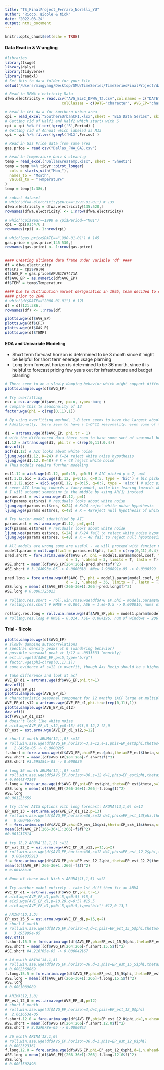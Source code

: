 ```yaml
---
title: "TS_FinalProject_Ferraro_Norelli_YU"
author: "Ricco, Nicole & Nick"
date: '2022-03-26'
output: html_document
---
```


```r
knitr::opts_chunk$set(echo = TRUE)
```

#### Data Read in & Wrangling

```r
#libraries
library(tswge)
library(dplyr)
library(tidyverse)
library(readxl)
# Set this to data folder for your file
setwd("/Users/mingyang/Desktop/SMU/TimeSeries/TimeSeriesFinalProject/data")

# Read in DFWA electricity Data
dfwa.electricity = read.csv("AVG_ELEC_DFWA_TX.csv",col.names = c("DATE", "AVG_EP"), 
                          colClasses = c(DATE="character", AVG_EP="character"))

# Read in CPI data for Southern Urban area
cpi = read_excel("SouthernUrbanCPI.xlsx",sheet = "BLS Data Series", skip = 11)
# Getting rid of Half1 and Half2 which starts with S
cpi = cpi %>% filter(!grepl('S',Period) )
# Getting rid of Annual which labeled as M13
cpi = cpi %>% filter(!grepl('M13',Period) )

# Read in Gas Price data from same area
gas.price = read.csv("Dallas_FWA_GAS.csv")

# Read in Temperature Data & cleaning
temp = read_excel("DallasAreaTemp.xlsx", sheet = "Sheet1")
temp = temp %>% tidyr::pivot_longer(
  cols = starts_with("Mon_"),
  names_to = "Month",
  values_to = "Temperature"
)
temp = temp[1:386,]

# subset dataset
# which(dfwa.electricity$DATE=="1990-01-01") # 135
dfwa.electricity = dfwa.electricity[135:520,]
rownames(dfwa.electricity) <- 1:nrow(dfwa.electricity)

# which(cpi$Year==1990 & cpi$Period=="M01")
cpi = cpi[91:476,]
rownames(cpi) <- 1:nrow(cpi)

# which(gas.price$DATE=="1990-01-01") # 145
gas.price = gas.price[145:530,]
rownames(gas.price) <- 1:nrow(gas.price)


#### Creating ultimate data frame under variable 'df' ####
df = dfwa.electricity
df$CPI = cpi$Value
df$GAS_P = gas.price$APUS37A7471A
df$AVG_EP = as.numeric(df$AVG_EP)
df$TEMP = temp$Temperature

#### Due to distribution market deregulation in 1995, team decided to cut the realization
#### prior to 2000
# which(df$DATE=="2000-01-01") # 121
df = df[121:386,]
rownames(df) <- 1:nrow(df)

plotts.wge(df$AVG_EP)
plotts.wge(df$CPI)
plotts.wge(df$GAS_P)
plotts.wge(df$TEMP)
```

#### EDA and Univariate Modeling
- Short term forecast horizon is determined to be 3 month since it might be helpful for short term enerage usage planning
- Long term forecast horizen is determined to be 36 month, since it is helpful to forecast pricing few years out for infrastructure and budget planning
```r
# There seem to be a slowly damping behavior which might support difference the data
plotts.sample.wge(df$AVG_EP)

# Try overfitting
est = est.ar.wge(df$AVG_EP, p=16, type='burg')
# compare this to seasonality of 12 
factor.wge(phi = c(rep(0,11),1))

# By using overfitting method, 1-B term seems to have the largest absolute reciprocal root which by itself supports differencing the data
# Additionally, there seem to have a 1-B^12 seasonality, even some of the factors such as 1+B at system frequency of -.5 and 1+1.73B+1B^2 at System frequency of 0.4167 are not as close to the unit circle. Although it might worth exploring s = 12 also

d1 = artrans.wge(df$AVG_EP, phi.tr = 1)
# with the differenced data there seem to have some sort of seasonal behavior at 12 left
d1.12 = artrans.wge(d1, phi.tr = c(rep(0,11),0.4))
dev.off()
acf(d1.12) # AIC looks about white noise
ljung.wge(d1.12, K=24) # K=24 reject white noise hypothesis
ljung.wge(d1.12, K=48) # K = 48 reject white noise 
# Thus models require further modeling

est1.12 = aic5.wge(d1.12, p=0:15, q=0:5) # AIC picked p = 7, q=4
est.1.12.bic = aic5.wge(d1.12, p=0:15, q=0:5, type = 'bic') # bic picked p=0, q=0
est.1.12.aicc = aic5.wge(d1.12, p=0:15, q=0:5, type = 'aicc') # aicc picked p=1, q=0
# seems AIC leaning towards a fancy model, while bic leaning towards white noise.
# I will attempt something in the middle by using AR(1) instead
params.est = est.arma.wge(d1.12, p=1)
acf(params.est$res) # residuals looks about white noise
ljung.wge(params.est$res, K=24) # K=24 reject white noise hypothesis
ljung.wge(params.est$res, K=48) # K = 48reject null hypothesis of white noise

# Try facier model identified by AIC
params.est = est.arma.wge(d1.12, p=7,q=4)
acf(params.est$res) # residuals looks about white noise
ljung.wge(params.est$res, K=24) # K=24 fail to reject white noise hypothesis
ljung.wge(params.est$res, K=48) # K = 48 fail to reject null hypothesis of white noise

# All models are wrong some are useful - we will proceed with fancier model for now
model1.param = mult.wge(fac1 = params.est$phi, fac2 = c(rep(0,11),0.4))
pred.short = fore.arima.wge(df$AVG_EP, phi = model1.param$model.coef, theta = params.est$theta,
                            d = 1, n.ahead = 3, limits = T, lastn = T)
ASE.short = mean((df$AVG_EP[264:266]-pred.short$f)^2)
ASE.short # 3.184093e-05 -> 0.0000318  #New 5.988891e-05 -> 0.0000599

pred.long = fore.arima.wge(df$AVG_EP, phi = model1.param$model.coef, theta = params.est$theta,
                            d = 1, n.ahead = 36, limits = T, lastn = T)
ASE.long = mean((df$AVG_EP[(266-36+1):266]-pred.long$f)^2)
ASE.long # 0.0001725023

# rolling.res.short = roll.win.rmse.wge(df$AVG_EP,phi = model1.param$model.coef, theta = params.est$theta, d = 1, horizon = 3 )
# rolling.res.short # RMSE = 0.004, ASE = 1.6e-0.5 -> 0.000016, nums of windows = 239

rolling.res.long = roll.win.rmse.wge(df$AVG_EP,phi = model1.param$model.coef, theta = params.est$theta, d = 1, horizon = 36)
# rolling.res.long # RMSE = 0.014, ASE= 0.000196, num of windows = 206

```

#### Trial - Nicole

```r
plotts.sample.wge(df$AVG_EP)
# slowly damping autocorrelations
# spectral density peaks at 0 (wandering behavior)
# possible seasonal peak at 1/12 = .0833333 (monthly)
# est.ar.wge(df$AVG_EP,p=15,type="burg")
# factor.wge(phi=c(rep(0,11),1))
# some evidence of s=12 in overfit, though Abs Recip should be a higher

# take difference and look at acf
AVE_EP_d1 = artrans.wge(df$AVG_EP,phi.tr=1)
dev.off()
acf(AVE_EP_d1)
plotts.sample.wge(AVE_EP_d1)
# characteristic seasonal component for 12 months (ACF large at multiples of 12)
AVE_EP_d1_s12 = artrans.wge(AVE_EP_d1,phi.tr=c(rep(0,11),1))
plotts.sample.wge(AVE_EP_d1_s12)
dev.off()
acf(AVE_EP_d1_s12)
# doesn't look like white noise
# aic5.wge(AVE_EP_d1_s12,p=0:15) #13,0 12,2 12,0
EP_est = est.arma.wge(AVE_EP_d1_s12,p=12)

# short 3 month ARUMA(12,1,0) s=12
# roll.win.ase.wge(df$AVG_EP,horizon=3,s=12,d=1,phis=EP_est$phi,thetas=EP_est$theta)
#   2.8495e-05 -> 0.0000285
f.short = fore.aruma.wge(df$AVG_EP,phi=EP_est$phi,theta=EP_est$theta,s=12,d=1,n.ahead=3,lastn=TRUE)
ASE.short = mean((df$AVG_EP[264:266]-f.short$f)^2)
ASE.short #3.595854e-05 -> 0.000036

# long 36 month ARUMA(12,1,0) s=12
# roll.win.ase.wge(df$AVG_EP,horizon=36,s=12,d=1,phis=EP_est$phi,thetas=EP_est$theta)
# 0.0004547268
f.long = fore.arima.wge(df$AVG_EP,phi=EP_est$phi,theta=EP_est$theta,s=12,d=1,n.ahead=36,lastn=TRUE)
ASE.long = mean((df$AVG_EP[(266-36+1):266]-f.long$f)^2)
ASE.long 
#0.001223659

# try other AIC5 options with long forecast: ARUMA(13,1,0) s=12 
EP_est_13 = est.arma.wge(AVE_EP_d1_s12,p=13)
# roll.win.ase.wge(df$AVG_EP,horizon=36,s=12,d=1,phis=EP_est_13$phi,thetas=EP_est_13$theta)
#   0.0004697769
f = fore.arima.wge(df$AVG_EP,phi=EP_est_13$phi,theta=EP_est_13$theta,s=12,d=1,n.ahead=36,lastn=TRUE)
mean((df$AVG_EP[(266-36+1):266]-f$f)^2)
#0.001237814

# try 12,2 ARUMA(12,1,2) s=12
EP_est_12_2 = est.arma.wge(AVE_EP_d1_s12,p=12,q=2)
# roll.win.ase.wge(df$AVG_EP,horizon=36,s=12,d=1,phis=EP_est_12_2$phi,thetas=EP_est_12_2$theta)
#  0.0004835913
f = fore.arima.wge(df$AVG_EP,phi=EP_est_12_2$phi,theta=EP_est_12_2$theta,s=12,d=1,n.ahead=36,lastn=TRUE)
mean((df$AVG_EP[(266-36+1):266]-f$f)^2) 
# 0.00128316

# None of these beat Nick's ARUMA(13,1,5) s=12

# Try another model entirely - take 1st diff then fit an ARMA
AVE_EP_d1 = artrans.wge(df$AVG_EP,phi.tr=1)
# aic5.wge(AVE_EP_d1,p=0:15,q=0:5) #15,5
# aic5.wge(AVE_EP_d1,p=10:20,q=0:5) #15,5
# aic5.wge(AVE_EP_d1,p=0:15,q=0:5,type="bic") #12,0 13,1

# ARIMA(15,1,5)
EP_est_15_5 = est.arma.wge(AVE_EP_d1,p=15,q=5)
# short 3 month
# roll.win.ase.wge(df$AVG_EP,horizon=3,d=1,phis=EP_est_15_5$phi,thetas=EP_est_15_5$theta)
#   3.695999e-05
dev.off()
f.short.15.5 = fore.arima.wge(df$AVG_EP,phi=EP_est_15_5$phi,theta=EP_est_15_5$theta,d=1,n.ahead=3,lastn=TRUE)
ASE.short = mean((df$AVG_EP[264:266]-f.short.15.5$f)^2)
ASE.short #4.216765e-05 -> 0.000042167

# 36 month ARIMA(15,1,5)
# roll.win.ase.wge(df$AVG_EP,horizon=36,d=1,phis=EP_est_15_5$phi,thetas=EP_est_15_5$theta)
# 0.0002368869
f.long.15.5 = fore.arima.wge(df$AVG_EP,phi=EP_est_15_5$phi,theta=EP_est_15_5$theta,d=1,n.ahead=36,lastn=TRUE)
ASE.long = mean((df$AVG_EP[(266-36+1):266]-f.long.15.5$f)^2)
ASE.long 
# 0.0001089089

# ARIMA(12,1,0)
EP_est_12_0 = est.arma.wge(AVE_EP_d1,p=12)
# short 3 month
# roll.win.ase.wge(df$AVG_EP,horizon=3,d=1,phis=EP_est_12_0$phi)
#  2.661653e-05
f.short.12.0 = fore.arima.wge(df$AVG_EP,phi=EP_est_12_0$phi,d=1,n.ahead=3,lastn=TRUE)
ASE.short = mean((df$AVG_EP[264:266]-f.short.12.0$f)^2)
ASE.short # 8.029078e-05 -> 0.0000893

# 36 month ARIMA(12,1,0)
# roll.win.ase.wge(df$AVG_EP,horizon=36,d=1,phis=EP_est_12_0$phi)
# 0.0002323361
f.long.12.0 = fore.arima.wge(df$AVG_EP,phi=EP_est_12_0$phi,d=1,n.ahead=36,lastn=TRUE)
ASE.long = mean((df$AVG_EP[(266-36+1):266]-f.long.12.0$f)^2)
ASE.long 
# 0.0001502498


```


